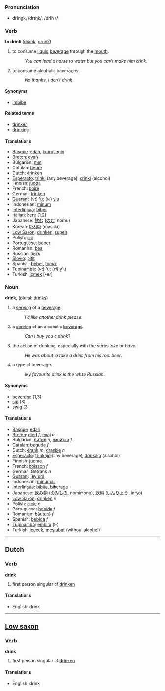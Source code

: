 === Pronunciation ===
*drĭngk, /drɪŋk/, /drINk/

=== Verb ===

'''to drink''' ([[drank]], [[drunk]])

# to consume [[liquid]] [[beverage]] through the [[mouth]].
#:''You can lead a horse to water but you can't make him drink''.
# to consume alcoholic beverages.
#:''No thanks, I don't drink''.

====Synonyms====
*[[imbibe]]

====Related terms====
*[[drinker]]
*[[drinking]]

====Translations====
*[[Basque]]: [[edan]], [[txurut egin]]
*[[Breton]]: [[evañ]]
*Bulgarian: [[пия]]
*Catalan: [[beure]]
*Dutch: [[drinken]]
*[[Esperanto]]: [[trinki]] (any beverage), [[drinki]] (alcohol)
*Finnish: [[juoda]]
*French: [[boire]]
*German: [[trinken]]
*[[Guarani]]: (''vt'') [['u]]; (''vi'') [[y'u]]
*Indonesian: [[minum]]
*[[Interlingua]]: [[biber]]
*[[Italian]]: [[bere]] (1,2)
*Japanese: [[飲む]] ([[のむ]], nomu)
*Korean: [[마시다]] (masida)
*[[Low Saxon]]: [[drinken]], [[supen]]
*Polish: [[pić]]
*Portuguese: [[beber]]
*Romanian: [[bea]]
*Russian: [[пить]]
*[[Slovio]]: [[pitit]]
*Spanish: [[beber]], [[tomar]]
*[[Tupinambá]]: (''vt'') [['u]]; (''vi'') [[y'u]]
*Turkish: [[içmek]] [-er]

=== Noun ===
'''drink''', (plural: [[drinks]])

# a [[serving]] of a [[beverage]].
#:''I'd like another drink please''.
# a [[serving]] of an alcoholic [[beverage]].
#:''Can I buy you a drink''?
# the action of drinking, especially with the verbs ''take'' or ''have''.
#:''He was about to take a drink from his root beer''.
# a type of beverage.
#:''My favourite drink is the white Russian''.

==== Synonyms ====
*[[beverage]] (1,3)
*[[sip]] (3)
*[[swig]] (3)

==== Translations ====
*[[Basque]]: [[edari]]
*[[Breton]]: [[died]] ''f'', [[evaj]] ''m''
*Bulgarian: [[питие]] ''n'', [[напитка]] ''f''
*[[Catalan]]: [[beguda]] ''f''
*Dutch: [[drank]] ''m'', [[drankje]] ''n''
*[[Esperanto]]: [[trinkaĵo]] (any beverage), [[drinkaĵo]] (alcohol)
*Finnish: [[juoma]]
*French: [[boisson]] ''f''
*German: [[Getränk]] ''n''
*[[Guarani]]: [[jey'urã]]
*Indonesian: [[minum|minuman]]
*[[Interlingua]]: [[bibita]], [[biberage]]
*Japanese: [[飲み物]] ([[のみもの]], nomimono), [[飲料]] ([[いんりょう]], inryō)
*[[Low Saxon]]: [[drinken]] ''n''
*Polish: [[picie]] ''n''
*Portuguese: [[bebida]] ''f''
*Romanian: [[băutură]] ''f''
*Spanish: [[bebida]] ''f''
*[[Tupinambá]]: [[embi'u]] (t-)
*Turkish: [[içecek]], [[meşrubat]] (without alcohol)

----

==Dutch==

=== Verb ===

'''drink'''

# first person singular of [[drinken]]

==== Translations ====
*English: drink

----
==[[Low saxon]]==

=== Verb ===

'''drink'''

# first person singular of [[drinken]]

==== Translations ====
*English: drink